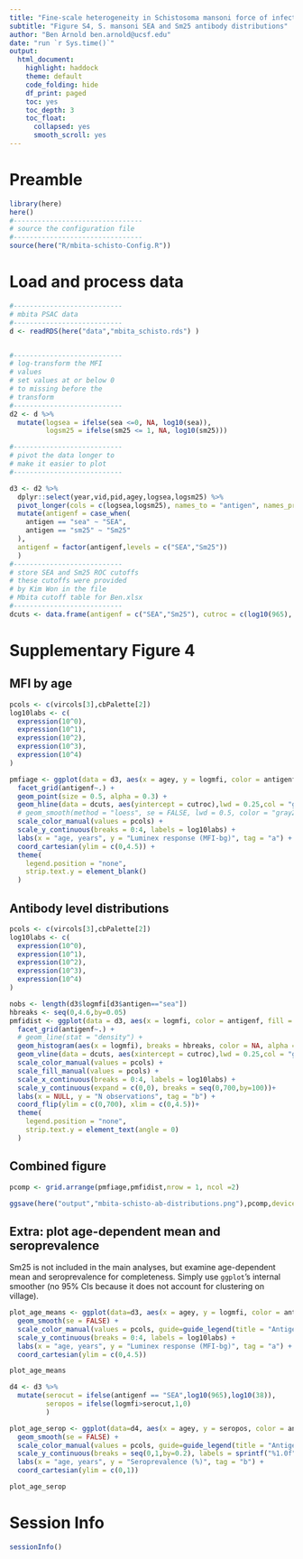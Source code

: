 ```yaml
---
title: "Fine-scale heterogeneity in Schistosoma mansoni force of infection measured through serologic surveillance"
subtitle: "Figure S4, S. mansoni SEA and Sm25 antibody distributions"
author: "Ben Arnold ben.arnold@ucsf.edu"
date: "run `r Sys.time()`"
output: 
  html_document:
    highlight: haddock
    theme: default
    code_folding: hide
    df_print: paged
    toc: yes
    toc_depth: 3
    toc_float:
      collapsed: yes
      smooth_scroll: yes
---
```



# Preamble
```r
library(here)
here()
#--------------------------------
# source the configuration file
#--------------------------------
source(here("R/mbita-schisto-Config.R"))
```


# Load and process data
```r


#---------------------------
# mbita PSAC data
#---------------------------
d <- readRDS(here("data","mbita_schisto.rds") )


#---------------------------
# log-transform the MFI
# values
# set values at or below 0
# to missing before the 
# transform
#---------------------------
d2 <- d %>%
  mutate(logsea = ifelse(sea <=0, NA, log10(sea)),
         logsm25 = ifelse(sm25 <= 1, NA, log10(sm25)))

#---------------------------
# pivot the data longer to
# make it easier to plot
#---------------------------

d3 <- d2 %>%
  dplyr::select(year,vid,pid,agey,logsea,logsm25) %>%
  pivot_longer(cols = c(logsea,logsm25), names_to = "antigen", names_prefix = "log", values_to = "logmfi") %>%
  mutate(antigenf = case_when(
    antigen == "sea" ~ "SEA",
    antigen == "sm25" ~ "Sm25"
  ), 
  antigenf = factor(antigenf,levels = c("SEA","Sm25"))
  )
#---------------------------
# store SEA and Sm25 ROC cutoffs
# these cutoffs were provided
# by Kim Won in the file
# Mbita cutoff table for Ben.xlsx
#---------------------------
dcuts <- data.frame(antigenf = c("SEA","Sm25"), cutroc = c(log10(965), log10(38) ))


```

# Supplementary Figure 4

## MFI by age

```r

pcols <- c(vircols[3],cbPalette[2])
log10labs <- c( 
  expression(10^0),
  expression(10^1),
  expression(10^2),
  expression(10^3),
  expression(10^4)
)

pmfiage <- ggplot(data = d3, aes(x = agey, y = logmfi, color = antigenf)) +
  facet_grid(antigenf~.) +
  geom_point(size = 0.5, alpha = 0.3) +
  geom_hline(data = dcuts, aes(yintercept = cutroc),lwd = 0.25,col = "gray20") +
  # geom_smooth(method = "loess", se = FALSE, lwd = 0.5, color = "gray20") +
  scale_color_manual(values = pcols) +
  scale_y_continuous(breaks = 0:4, labels = log10labs) +
  labs(x = "age, years", y = "Luminex response (MFI-bg)", tag = "a") +
  coord_cartesian(ylim = c(0,4.5)) +
  theme(
    legend.position = "none",
    strip.text.y = element_blank()
  )


```

## Antibody level distributions

```r
pcols <- c(vircols[3],cbPalette[2])
log10labs <- c( 
  expression(10^0),
  expression(10^1),
  expression(10^2),
  expression(10^3),
  expression(10^4)
)

nobs <- length(d3$logmfi[d3$antigen=="sea"])
hbreaks <- seq(0,4.6,by=0.05)
pmfidist <- ggplot(data = d3, aes(x = logmfi, color = antigenf, fill = antigenf)) +
  facet_grid(antigenf~.) +
  # geom_line(stat = "density") +
  geom_histogram(aes(x = logmfi), breaks = hbreaks, color = NA, alpha = 0.8)+
  geom_vline(data = dcuts, aes(xintercept = cutroc),lwd = 0.25,col = "gray20") +
  scale_color_manual(values = pcols) +
  scale_fill_manual(values = pcols) +
  scale_x_continuous(breaks = 0:4, labels = log10labs) +
  scale_y_continuous(expand = c(0,0), breaks = seq(0,700,by=100))+
  labs(x = NULL, y = "N observations", tag = "b") +
  coord_flip(ylim = c(0,700), xlim = c(0,4.5))+
  theme(
    legend.position = "none", 
    strip.text.y = element_text(angle = 0)
  )


```

## Combined figure

```r
pcomp <- grid.arrange(pmfiage,pmfidist,nrow = 1, ncol =2)

ggsave(here("output","mbita-schisto-ab-distributions.png"),pcomp,device = "png")
```

## Extra: plot age-dependent mean and seroprevalence

Sm25 is not included in the main analyses, but examine age-dependent mean and seroprevalence for completeness. Simply use `ggplot`'s internal smoother (no 95% CIs because it does not account for clustering on village).
```r
plot_age_means <- ggplot(data=d3, aes(x = agey, y = logmfi, color = antigenf)) + 
  geom_smooth(se = FALSE) +
  scale_color_manual(values = pcols, guide=guide_legend(title = "Antigen")) +
  scale_y_continuous(breaks = 0:4, labels = log10labs) +
  labs(x = "age, years", y = "Luminex response (MFI-bg)", tag = "a") +
  coord_cartesian(ylim = c(0,4.5)) 

plot_age_means

```


```r
d4 <- d3 %>%
  mutate(serocut = ifelse(antigenf == "SEA",log10(965),log10(38)),
         seropos = ifelse(logmfi>serocut,1,0)
         )

plot_age_serop <- ggplot(data=d4, aes(x = agey, y = seropos, color = antigenf)) + 
  geom_smooth(se = FALSE) +
  scale_color_manual(values = pcols, guide=guide_legend(title = "Antigen")) +
  scale_y_continuous(breaks = seq(0,1,by=0.2), labels = sprintf("%1.0f",seq(0,1,by=0.2)*100)) +
  labs(x = "age, years", y = "Seroprevalence (%)", tag = "b") +
  coord_cartesian(ylim = c(0,1)) 

plot_age_serop
```



# Session Info
```r
sessionInfo()
```
